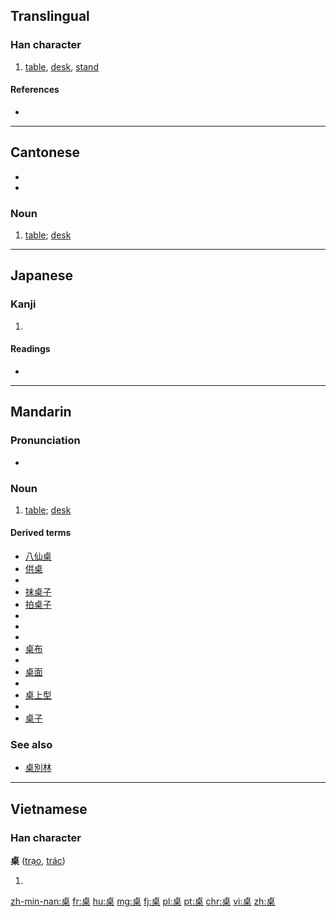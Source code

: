 {{also|棹}}
==Translingual==

===Han character===
{{Han char|rn=75|rad=木|as=06|sn=10|four=2190<sub>4</sub>|canj=卜日木 (YAD)}}

# [[table]], [[desk]], [[stand]]

====References====
* {{Han ref|kx=0525.130|dkj=14766|dj=0914.080|hdz=21198.010|uh=684C|ud=26700|bh=AEE0|bd=44768}}

----

==Cantonese==
* {{IPA|/tsʰœ̄ːk/|lang=yue}}
* {{IPA|/tsœ̄ːk/|lang=yue}}

===Noun===
{{head|yue|noun|traditional and simplified||Jyutping|coek3|or|zoek3}}

# [[table]]; [[desk]]

----

==Japanese==

===Kanji===
{{ja-kanji|grade=|rs=木06}}

# {{defn|lang=ja|sort=木06}}

====Readings====
* {{ja-readings|on=[[たく]] (taku)|kun=}}

----

==Mandarin==

===Pronunciation===
* {{IPA|[ tʂu̯ɔ˥˥ ]|lang=cmn}}

===Noun===
{{cmn-noun|ts|pin=zhuō|pint=zhuo1|rs=木06}}

# [[table]]; [[desk]]

====Derived terms====
* [[八仙桌]]
* [[供桌]]
* {{zh-ts|課桌|课桌}}
* [[抹桌子]]
* [[拍桌子]]
* {{zh-ts|書桌|书桌}}
* {{zh-ts|圓桌|圆桌}}
* {{zh-ts|圓桌會議|圆桌会议}}
* [[桌布]]
* {{zh-ts|桌燈|桌灯}}
* [[桌面]]
* {{zh-ts|桌面系統|桌面系统}}
* [[桌上型]]
* {{zh-ts|桌上型電腦|桌上型电脑}}
* [[桌子]]

===See also===
* [[桌別林]]

----

==Vietnamese==

===Han character===
'''桌''' ([[trạo]], [[trác]])

# {{defn|lang=vi}}

[[zh-min-nan:桌]]
[[fr:桌]]
[[hu:桌]]
[[mg:桌]]
[[fj:桌]]
[[pl:桌]]
[[pt:桌]]
[[chr:桌]]
[[vi:桌]]
[[zh:桌]]